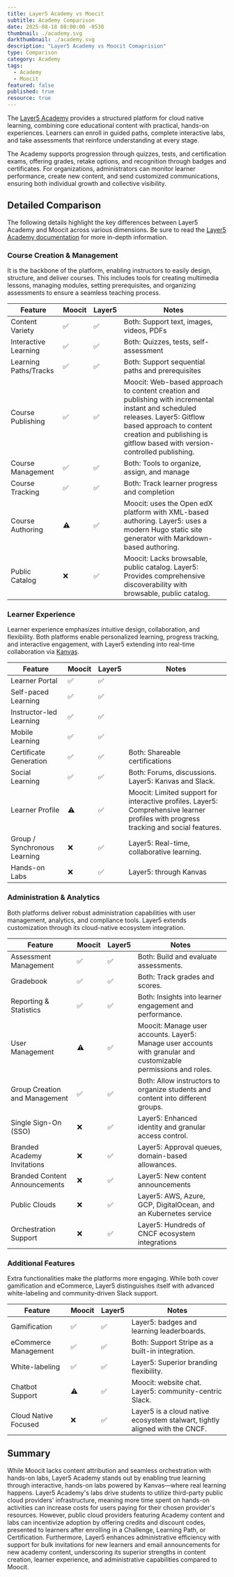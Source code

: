 ```yaml
---
title: Layer5 Academy vs Moocit
subtitle: Academy Comparison
date: 2025-08-18 08:00:00 -0530
thumbnail: ./academy.svg
darkthumbnail: ./academy.svg
description: "Layer5 Academy vs Moocit Comaprision"
type: Comparison
category: Academy
tags:
  - Academy
  - Moocit 
featured: false
published: true
resource: true
---
```




<ResourcesWrapper>
<div className="comparison">

The [Layer5 Academy](https://cloud.layer5.io/academy) provides a structured platform for cloud native learning, combining core educational content with practical, hands-on experiences. Learners can enroll in guided paths, complete interactive labs, and take assessments that reinforce understanding at every stage.

The Academy supports progression through quizzes, tests, and certification exams, offering grades, retake options, and recognition through badges and certificates. For organizations, administrators can monitor learner performance, create new content, and send customized communications, ensuring both individual growth and collective visibility.

## Detailed Comparison

The following details highlight the key differences between Layer5 Academy and Moocit across various dimensions. Be sure to read the [Layer5 Academy documentation](https://docs.layer5.io/cloud/academy) for more in-depth information.

### Course Creation & Management

It is the backbone of the platform, enabling instructors to easily design, structure, and deliver courses. This includes tools for creating multimedia lessons, managing modules, setting prerequisites, and organizing assessments to ensure a seamless teaching process.


| Feature | Moocit | Layer5 | Notes |
|---------|--------|--------|-------|
| Content Variety | ✅ | ✅ | Both: Support text, images, videos, PDFs |
| Interactive Learning | ✅ | ✅ | Both: Quizzes, tests, self-assessment |
| Learning Paths/Tracks | ✅ | ✅ | Both: Support sequential paths and prerequisites |
| Course Publishing | ✅ | ✅ | Moocit: Web-based approach to content creation and publishing with incremental instant and scheduled releases. Layer5: Gitflow based approach to content creation and publishing is gitflow based with version-controlled publishing.  |
| Course Management | ✅ | ✅ | Both: Tools to organize, assign, and manage |
| Course Tracking | ✅ | ✅ | Both: Track learner progress and completion |
| Course Authoring | ⚠️ | ✅ | Moocit: uses the Open edX platform with XML-based authoring. Layer5: uses a modern Hugo static site generator with Markdown-based authoring. |
| Public Catalog | ❌ | ✅ | Moocit: Lacks browsable, public catalog. Layer5: Provides comprehensive discoverability with browsable, public catalog. |

### Learner Experience

Learner experience emphasizes intuitive design, collaboration, and flexibility. Both platforms enable personalized learning, progress tracking, and interactive engagement, with Layer5 extending into real-time collaboration via [Kanvas](/cloud-native-management/kanvas).

| Feature | Moocit | Layer5 | Notes |
|---------|--------|--------|-------|
| Learner Portal | ✅ | ✅ | |
| Self-paced Learning | ✅ | ✅ | |
| Instructor-led Learning | ✅ | ✅ | | 
| Mobile Learning | ✅ | ✅ | |
| Certificate Generation | ✅ | ✅ | Both: Shareable certifications |
| Social Learning | ✅ | ✅ | Both: Forums, discussions. Layer5: Kanvas and Slack. |
| Learner Profile | ⚠️ | ✅| Moocit: Limited support for interactive profiles. Layer5: Comprehensive learner profiles with progress tracking and social features. |
| Group / Synchronous Learning | ❌ | ✅ | Layer5: Real-time, collaborative learning. |
| Hands-on Labs | ❌ | ✅ | Layer5:  through Kanvas |

### Administration & Analytics

Both platforms deliver robust administration capabilities with user management, analytics, and compliance tools. Layer5 extends customization through its cloud-native ecosystem integration.

| Feature | Moocit | Layer5 | Notes |
|---------|--------|--------|-------|
| Assessment Management | ✅ | ✅ | Both: Build and evaluate assessments. |
| Gradebook | ✅ | ✅ | Both: Track grades and scores. |
| Reporting & Statistics | ✅ | ✅ | Both: Insights into learner engagement and performance. |
| User Management | ⚠️ | ✅ | Moocit: Manage user accounts. Layer5: Manage user accounts with granular and customizable permissions and roles. |
| Group Creation and Management |  ✅ | ✅ | Both: Allow instructors to organize students and content into different groups. |
| Single Sign-On (SSO) | ❌ | ✅ | Layer5: Enhanced identity and granular access control. |
| Branded Academy Invitations | ❌ | ✅ | Layer5: Approval queues, domain-based allowances. |
| Branded Content Announcements | ❌ | ✅ | Layer5: New content announcements |
| Public Clouds | ❌ | ✅ | Layer5: AWS, Azure, GCP, DigitalOcean, and an Kubernetes service |
| Orchestration Support | ❌ | ✅ | Layer5: Hundreds of CNCF ecosystem integrations |

### Additional Features

Extra functionalities make the platforms more engaging. While both cover gamification and eCommerce, Layer5 distinguishes itself with advanced white-labeling and community-driven Slack support.

| Feature | Moocit | Layer5 | Notes |
|---------|--------|--------|-------|
| Gamification | ✅ | ✅ | Layer5: badges and learning leaderboards. |
| eCommerce Management | ✅ | ✅ | Both: Support Stripe as a built-in integration. |
| White-labeling | ✅ | ✅ | Layer5: Superior branding flexibility. |
| Chatbot Support | ⚠️ | ✅ | Moocit: website chat. Layer5: community-centric Slack. |
| Cloud Native Focused | ❌ | ✅  | Layer5 is a cloud native ecosystem stalwart, tightly aligned with the CNCF. |

## Summary

While Moocit lacks content attribution and seamless orchestration with hands-on labs, Layer5 Academy stands out by enabling true learning through interactive, hands-on labs powered by Kanvas—where real learning happens. Layer5 Academy's labs drive students to utilize third-party public cloud providers' infrastructure, meaning more time spent on hands-on activities can increase costs for users paying for their chosen provider's resources. However, public cloud providers featuring Academy content and labs can incentivize adoption by offering credits and discount codes, presented to learners after enrolling in a Challenge, Learning Path, or Certification. Furthermore, Layer5 enhances administrative efficiency with support for bulk invitations for new learners and email announcements for new academy content, underscoring its superior strengths in content creation, learner experience, and administrative capabilities compared to Moocit.

</div>
</ResourcesWrapper>
